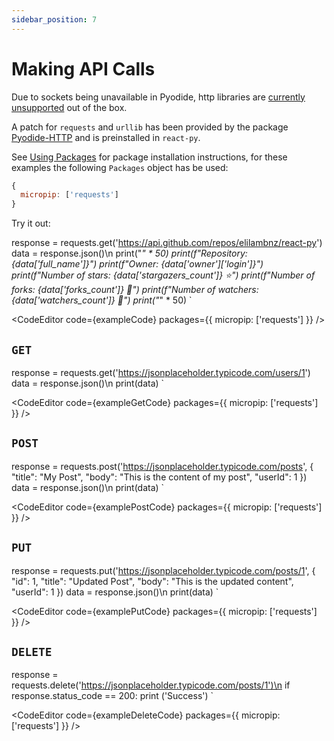 ```yaml
---
sidebar_position: 7
---
```



# Making API Calls

Due to sockets being unavailable in Pyodide, http libraries are [currently unsupported](https://pyodide.org/en/stable/project/roadmap.html#write-http-client-in-terms-of-web-apis) out of the box.

A patch for `requests` and `urllib` has been provided by the package [Pyodide-HTTP](https://github.com/koenvo/pyodide-http) and is preinstalled in `react-py`.

See [Using Packages](using-packages) for package installation instructions, for these examples the following `Packages` object has be used:

```js
{
  micropip: ['requests']
}
```

Try it out:

response = requests.get('https://api.github.com/repos/elilambnz/react-py')
data = response.json()\n
print("*" * 50)
print(f"Repository: {data['full_name']}")
print(f"Owner: {data['owner']['login']}")
print(f"Number of stars: {data['stargazers_count']} ⭐️")
print(f"Number of forks: {data['forks_count']} 🍴")
print(f"Number of watchers: {data['watchers_count']} 👀")
print("*" * 50)
`

<CodeEditor code={exampleCode} packages={{ micropip: ['requests'] }} />

## `GET`

response = requests.get('https://jsonplaceholder.typicode.com/users/1')
data = response.json()\n
print(data)
`

<CodeEditor code={exampleGetCode} packages={{ micropip: ['requests'] }} />

## `POST`

response = requests.post('https://jsonplaceholder.typicode.com/posts', { "title": "My Post", "body": "This is the content of my post", "userId": 1 })
data = response.json()\n
print(data)
`

<CodeEditor code={examplePostCode} packages={{ micropip: ['requests'] }} />

## `PUT`

response = requests.put('https://jsonplaceholder.typicode.com/posts/1', { "id": 1, "title": "Updated Post", "body": "This is the updated content", "userId": 1 })
data = response.json()\n
print(data)
`

<CodeEditor code={examplePutCode} packages={{ micropip: ['requests'] }} />

## `DELETE`

response = requests.delete('https://jsonplaceholder.typicode.com/posts/1')\n
if response.status_code == 200:
  print ('Success')
`

<CodeEditor code={exampleDeleteCode} packages={{ micropip: ['requests'] }} />
